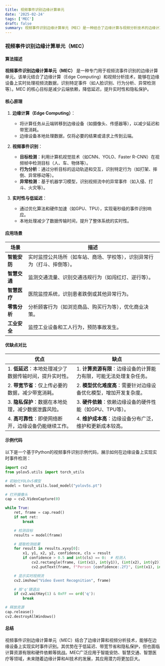 ```yaml
---
title: 视频事件识别边缘计算单元
date: '2025-02-24'
tags: ['MEC']
draft: false
summary: 视频事件识别边缘计算单元（MEC）是一种结合了边缘计算与视频分析技术的边缘计算单元，主要用于实时视频流的事件检测和识别。
---
```


### 视频事件识别边缘计算单元（MEC）

#### 算法描述

**视频事件识别边缘计算单元（MEC）** 是一种专门用于视频流事件识别的边缘计算单元。该单元结合了边缘计算（Edge Computing）和视频分析技术，能够在边缘设备上实时处理视频流数据，识别特定事件（如人脸识别、行为分析、异常检测等）。MEC 的核心目标是减少云端依赖，降低延迟，提升实时性和隐私保护。

#### 核心原理

1. **边缘计算（Edge Computing）**：

   - 将计算任务从云端转移到边缘设备（如摄像头、传感器等），以减少延迟和带宽消耗。
   - 边缘设备本地处理数据，仅将必要的结果或请求上传到云端。

2. **视频事件识别**：

   - **目标检测**：利用计算机视觉技术（如CNN、YOLO、Faster R-CNN）在视频帧中检测目标（人、车、物体等）。
   - **行为分析**：通过分析目标的运动轨迹和交互，识别特定行为（如打架、摔倒、异常移动等）。
   - **异常检测**：基于机器学习模型，识别视频流中的异常事件（如入侵、打斗、火灾等）。

3. **实时性与低延迟**：
   - 通过优化算法和硬件加速（如GPU、TPU），实现毫秒级的事件识别响应。
   - 本地处理减少了数据传输时间，提升了整体系统的实时性。

#### 应用场景

| **场景**     | **描述**                                                                 |
| ------------ | ------------------------------------------------------------------------ |
| **智能安防** | 实时监控公共场所（如车站、商场、学校等），识别异常行为（打斗、摔倒等）。 |
| **智慧交通** | 监测交通流量、识别交通违规行为（如闯红灯、逆行等）。                     |
| **智慧医疗** | 医院监控系统，识别患者跌倒或其他异常行为。                               |
| **零售分析** | 分析顾客行为（如浏览商品、购买行为等），优化商业决策。                   |
| **工业安全** | 监控工业设备和工人行为，预防事故发生。                                   |

#### 优缺点对比

| **优点**                                                | **缺点**                                                            |
| ------------------------------------------------------- | ------------------------------------------------------------------- |
| 1. **低延迟**：本地处理减少了数据传输时间，提升实时性。 | 1. **计算资源有限**：边缘设备的计算能力有限，可能无法处理复杂任务。 |
| 2. **带宽节省**：仅上传必要的数据，减少带宽消耗。       | 2. **模型优化难度高**：需要针对边缘设备优化模型，增加开发复杂度。   |
| 3. **隐私保护**：数据在本地处理，减少数据泄露风险。     | 3. **硬件依赖**：依赖边缘设备的硬件性能（如GPU、TPU等）。           |
| 4. **高可靠性**：即使网络断开，边缘设备仍能继续工作。   | 4. **维护成本高**：边缘设备分布广泛，维护和更新成本较高。           |

#### 示例代码

以下是一个基于Python的视频事件识别示例代码，展示如何在边缘设备上实现实时事件检测：

```python
import cv2
from yolov5.utils import torch_utils

# 初始化YOLOv5模型
model = torch_utils.load_model("yolov5s.pt")

# 打开摄像头
cap = cv2.VideoCapture(0)

while True:
    ret, frame = cap.read()
    if not ret:
        break

    # 检测目标
    results = model(frame)

    # 提取检测结果
    for result in results.xyxy[0]:
        x1, y1, x2, y2, confidence, cls = result
        if confidence > 0.5 and int(cls) == 0:  # 检测人
            cv2.rectangle(frame, (int(x1), int(y1)), (int(x2), int(y2)), (0, 255, 0), 2)
            cv2.putText(frame, f"Person {confidence:.2f}", (int(x1), int(y1)-10), cv2.FONT_HERSHEY_SIMPLEX, 0.5, (0, 0, 255), 2)

    # 显示实时视频流
    cv2.imshow("Video Event Recognition", frame)

    # 按'q'键退出
    if cv2.waitKey(1) & 0xFF == ord('q'):
        break

# 释放资源
cap.release()
cv2.destroyAllWindows()
```

#### 总结

视频事件识别边缘计算单元（MEC）结合了边缘计算和视频分析技术，能够在边缘设备上实现实时事件识别。其优势在于低延迟、带宽节省和隐私保护，但也面临计算资源有限和硬件依赖等挑战。MEC广泛应用于智能安防、智慧交通、智慧医疗等领域，未来随着边缘计算和AI技术的发展，其应用潜力将更加巨大。
